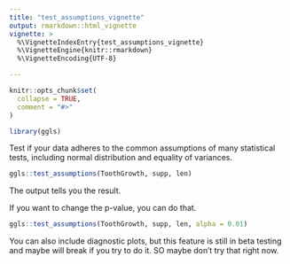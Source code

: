 ```yaml
---
title: "test_assumptions_vignette"
output: rmarkdown::html_vignette
vignette: >
  %\VignetteIndexEntry{test_assumptions_vignette}
  %\VignetteEngine{knitr::rmarkdown}
  %\VignetteEncoding{UTF-8}

---
```


```r
knitr::opts_chunk$set(
  collapse = TRUE,
  comment = "#>"
)
```

```r
library(ggls)
```

Test if your data adheres to the common assumptions of many statistical tests, including normal distribution and equality of variances.

```r
ggls::test_assumptions(ToothGrowth, supp, len)
```

The output tells you the result.

If you want to change the p-value, you can do that.

```r
ggls::test_assumptions(ToothGrowth, supp, len, alpha = 0.01)
```

You can also include diagnostic plots, but this feature is still in beta testing and maybe will break if you try to do it. SO maybe don't try that right now.
